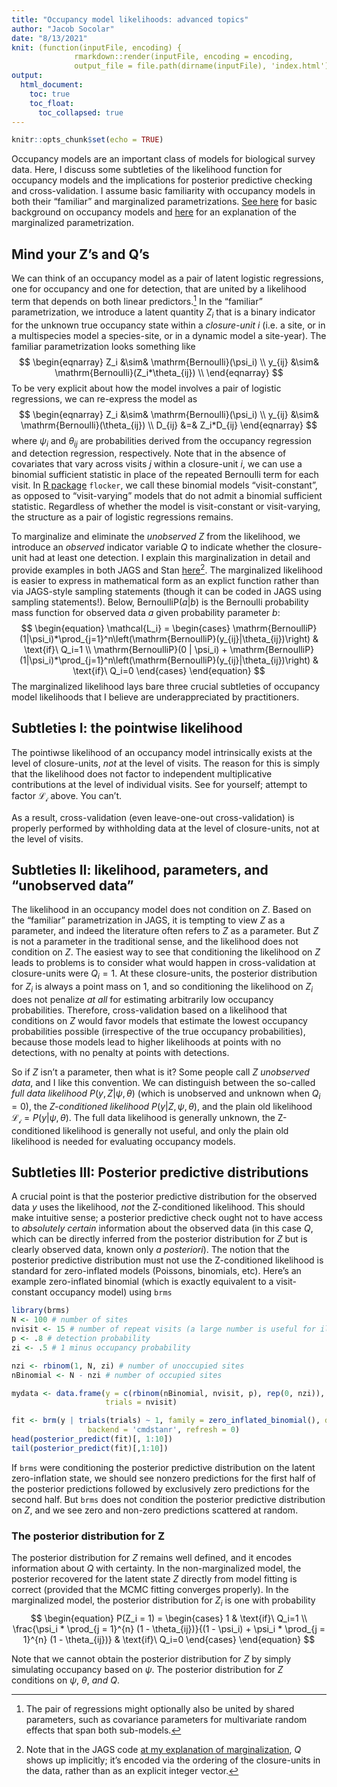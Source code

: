 ```yaml
---
title: "Occupancy model likelihoods: advanced topics"
author: "Jacob Socolar"
date: "8/13/2021"
knit: (function(inputFile, encoding) { 
              rmarkdown::render(inputFile, encoding = encoding, 
              output_file = file.path(dirname(inputFile), 'index.html')) })
output: 
  html_document:
    toc: true
    toc_float:
      toc_collapsed: true
---
```


```r
knitr::opts_chunk$set(echo = TRUE)
```

Occupancy models are an important class of models for biological survey data. Here, I discuss some subtleties of the likelihood function for occupancy models and the implications for posterior predictive checking and cross-validation. I assume basic familiarity with occupancy models in both their "familiar" and marginalized parametrizations. [See here](https://jsocolar.github.io/closureOccupancy) for basic background on occupancy models and [here](https://jsocolar.github.io/marginalizedOccupancy) for an explanation of the marginalized parametrization.

## Mind your Z's and Q's
We can think of an occupancy model as a pair of latent logistic regressions, one for occupancy and one for detection, that are united by a likelihood term that depends on both linear predictors.[^1] In the "familiar" parametrization, we introduce a latent quantity $Z_i$ that is a binary indicator for the unknown true occupancy state within a *closure-unit* $i$ (i.e. a site, or in a multispecies model a species-site, or in a dynamic model a site-year). The familiar parametrization looks something like
$$
\begin{eqnarray}
Z_i &\sim& \mathrm{Bernoulli}(\psi_i) \\
y_{ij} &\sim& \mathrm{Bernoulli}(Z_i*\theta_{ij}) \\
\end{eqnarray}
$$
To be very explicit about how the model involves a pair of logistic regressions, we can re-express the model as
$$
\begin{eqnarray}
Z_i &\sim& \mathrm{Bernoulli}(\psi_i) \\
y_{ij} &\sim& \mathrm{Bernoulli}(\theta_{ij}) \\
D_{ij} &=& Z_i*D_{ij}
\end{eqnarray}
$$
where $\psi_i$ and $\theta_{ij}$ are probabilities derived from the occupancy regression and detection regression, respectively. Note that in the absence of covariates that vary across visits $j$ within a closure-unit $i$, we can use a binomial sufficient statistic in place of the repeated Bernoulli term for each visit. In [R package](https://github.com/jsocolar/flocker) `flocker`, we call these binomial models "visit-constant", as opposed to "visit-varying" models that do not admit a binomial sufficient statistic. Regardless of whether the model is visit-constant or visit-varying, the structure as a pair of logistic regressions remains.

[^1]: The pair of regressions might optionally also be united by shared parameters, such as covariance parameters for multivariate random effects that span both sub-models.

To marginalize and eliminate the *unobserved* $Z$ from the likelihood, we introduce an *observed* indicator variable $Q$ to indicate whether the closure-unit had at least one detection. I explain this marginalization in detail and provide examples in both JAGS and Stan [here](https://jsocolar.github.io/marginalizedOccupancy)[^2]. The marginalized likelihood is easier to express in mathematical form as an explict function rather than via JAGS-style sampling statements (though it can be coded in JAGS using sampling statements!). Below, $\mathrm{BernoulliP}(a | b)$ is the Bernoulli probability mass function for observed data $a$ given probability parameter $b$:
$$
\begin{equation}
\mathcal{L_i} =
    \begin{cases}
      \mathrm{BernoulliP}(1|\psi_i)*\prod_{j=1}^n\left(\mathrm{BernoulliP}(y_{ij}|\theta_{ij})\right) & \text{if}\ Q_i=1 \\
      \mathrm{BernoulliP}(0 | \psi_i) + \mathrm{BernoulliP}(1|\psi_i)*\prod_{j=1}^n\left(\mathrm{BernoulliP}(y_{ij}|\theta_{ij})\right) & \text{if}\ Q_i=0
    \end{cases}
\end{equation}
$$
The marginalized likelihood lays bare three crucial subtleties of occupancy model likelihoods that I believe are underappreciated by practitioners.

[^2]: Note that in the JAGS code [at my explanation of marginalization](https://jsocolar.github.io/marginalizedOccupancy), $Q$ shows up implicitly; it's encoded via the ordering of the closure-units in the data, rather than as an explicit integer vector.

## Subtleties I: the pointwise likelihood
The pointiwse likelihood of an occupancy model intrinsically exists at the level of closure-units, *not* at the level of visits. The reason for this is simply that the likelihood does not factor to independent multiplicative contributions at the level of individual visits. See for yourself; attempt to factor $\mathcal{L_i}$ above.  You can't.

As a result, cross-validation (even leave-one-out cross-validation) is properly performed by withholding data at the level of closure-units, not at the level of visits. 

## Subtleties II: likelihood, parameters, and "unobserved data"
The likelihood in an occupancy model does not condition on $Z$. Based on the "familiar" parametrization in JAGS, it is tempting to view $Z$ as a parameter, and indeed the literature often refers to $Z$ as a parameter. But $Z$ is not a parameter in the traditional sense, and the likelihood does not condition on $Z$. The easiest way to see that conditioning the likelihood on $Z$ leads to problems is to consider what would happen in cross-validation at closure-units were $Q_i=1$. At these closure-units, the posterior distribution for $Z_i$ is always a point mass on 1, and so conditioning the likelihood on $Z_i$ does not penalize *at all* for estimating arbitrarily low occupancy probabilities. Therefore, cross-validation based on a likelihood that conditions on $Z$ would favor models that estimate the lowest occupancy probabilities possible (irrespective of the true occupancy probabilities), because those models lead to higher likelihoods at points with no detections, with no penalty at points with detections.

So if $Z$ isn't a parameter, then what is it? Some people call $Z$ *unobserved data*, and I like this convention. We can distinguish between the so-called *full data likelihood* $P(y, Z | \psi, \theta)$ (which is unobserved and unknown when $Q_i=0$), the *Z-conditioned likelihood* $P(y|Z,\psi,\theta)$, and the plain old likelihood $\mathcal{L_i} = P(y | \psi, \theta)$. The full data likelihood is generally unknown, the Z-conditioned likelihood is generally not useful, and only the plain old likelihood is needed for evaluating occupancy models.

## Subtleties III: Posterior predictive distributions
A crucial point is that the posterior predictive distribution for the observed data $y$ uses the likelihood, *not* the Z-conditioned likelihood. This should make intuitive sense; a posterior predictive check ought not to have access to *absolutely certain* information about the observed data (in this case $Q$, which can be directly inferred from the posterior distribution for $Z$ but is clearly observed data, known only *a posteriori*). The notion that the posterior predictive distribution must not use the Z-conditioned likelihood is standard for zero-inflated models (Poissons, binomials, etc).  Here's an example zero-inflated binomial (which is exactly equivalent to a visit-constant occupancy model) using `brms`
```r
library(brms)
N <- 100 # number of sites
nvisit <- 15 # number of repeat visits (a large number is useful for illustration)
p <- .8 # detection probability
zi <- .5 # 1 minus occupancy probability

nzi <- rbinom(1, N, zi) # number of unoccupied sites
nBinomial <- N - nzi # number of occupied sites

mydata <- data.frame(y = c(rbinom(nBinomial, nvisit, p), rep(0, nzi)),
                     trials = nvisit)

fit <- brm(y | trials(trials) ~ 1, family = zero_inflated_binomial(), data = mydata,
                 backend = 'cmdstanr', refresh = 0)
head(posterior_predict(fit)[, 1:10])
tail(posterior_predict(fit)[,1:10])
```
If `brms` were conditioning the posterior predictive distribution on the latent zero-inflation state, we should see nonzero predictions for the first half of the posterior predictions followed by exclusively zero predictions for the second half. But `brms` does not condition the posterior predictive distribution on $Z$, and we see zero and non-zero predictions scattered at random.

### The posterior distribution for Z
The posterior distribution for $Z$ remains well defined, and it encodes information about $Q$ with certainty. In the non-marginalized model, the posterior recovered for the latent state $Z$ directly from model fitting is correct (provided that the MCMC fitting converges properly). In the marginalized model, the posterior distribution for $Z_i$ is one with probability 
$$
\begin{equation}
P(Z_i = 1) =
    \begin{cases}
      1 & \text{if}\ Q_i=1 \\
      \frac{\psi_i * \prod_{j = 1}^{n} (1 - \theta_{ij})}{(1 - \psi_i) + \psi_i * \prod_{j = 1}^{n} (1 - \theta_{ij})} & \text{if}\ Q_i=0
    \end{cases}
\end{equation}
$$

Note that we cannot obtain the posterior distribution for $Z$ by simply simulating occupancy based on $\psi$. The posterior distribution for $Z$ conditions on $\psi$, $\theta$, *and* $Q$.


